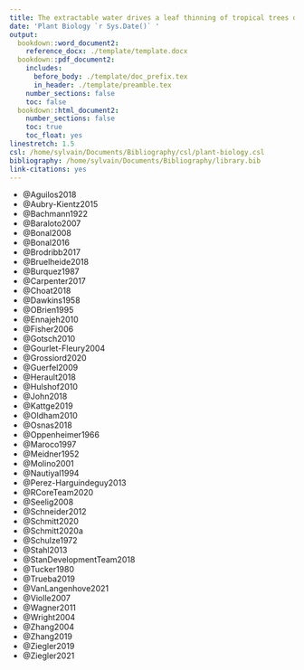 ```yaml
---
title: The extractable water drives a leaf thinning of tropical trees during the rainy season
date: 'Plant Biology `r Sys.Date()` '
output:
  bookdown::word_document2:
    reference_docx: ./template/template.docx
  bookdown::pdf_document2:
    includes:
      before_body: ./template/doc_prefix.tex
      in_header: ./template/preamble.tex
    number_sections: false
    toc: false
  bookdown::html_document2:
    number_sections: false  
    toc: true
    toc_float: yes
linestretch: 1.5
csl: /home/sylvain/Documents/Bibliography/csl/plant-biology.csl
bibliography: /home/sylvain/Documents/Bibliography/library.bib
link-citations: yes
---
```


* @Aguilos2018
* @Aubry-Kientz2015
* @Bachmann1922
* @Baraloto2007
* @Bonal2008
* @Bonal2016
* @Brodribb2017
* @Bruelheide2018
* @Burquez1987
* @Carpenter2017
* @Choat2018
* @Dawkins1958
* @OBrien1995
* @Ennajeh2010
* @Fisher2006
* @Gotsch2010
* @Gourlet-Fleury2004
* @Grossiord2020
* @Guerfel2009
* @Herault2018
* @Hulshof2010
* @John2018
* @Kattge2019
* @Oldham2010
* @Osnas2018
* @Oppenheimer1966
* @Maroco1997
* @Meidner1952
* @Molino2001
* @Nautiyal1994
* @Perez-Harguindeguy2013
* @RCoreTeam2020
* @Seelig2008
* @Schneider2012
* @Schmitt2020
* @Schmitt2020a
* @Schulze1972
* @Stahl2013
* @StanDevelopmentTeam2018
* @Tucker1980
* @Trueba2019
* @VanLangenhove2021
* @Violle2007
* @Wagner2011
* @Wright2004
* @Zhang2004
* @Zhang2019
* @Ziegler2019
* @Ziegler2021
